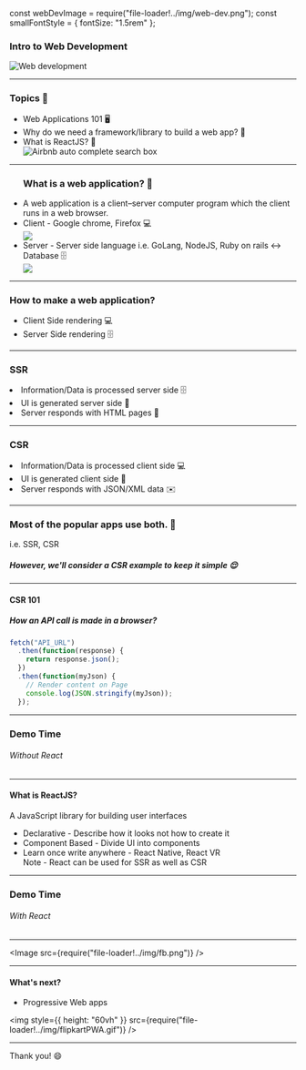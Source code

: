 const webDevImage = require("file-loader!../img/web-dev.png");
const smallFontStyle = {
  fontSize: "1.5rem"
};

### Intro to Web Development

<img src={webDevImage} title="Web development" />

---

### Topics 🤔

<ul>
  <Appear>
    <li>Web Applications 101 🖥️</li>
    <li>Why do we need a framework/library to build a web app? 🤨</li>
    <li>What is ReactJS? 🎊 </li>
    <div style={{ textAlign: "center" }}>
      <img
        title="Airbnb auto complete search box"
        style={{ width: "50vw", paddingTop: "20px" }}
        src={require(`file-loader!../img/airBnbSearch.png`)}
      />
    </div>
  </Appear>
</ul>

---

<ul style={{ padding: "0 100px" }}>
  <h3>What is a web application? 🤔</h3>
  <Appear>
    <li>
      A web application is a client–server computer program which the client
      runs in a web browser.
    </li>
    <li style={{ ...smallFontStyle, marginTop: "20px" }}>
      Client - Google chrome, Firefox 💻
    </li>
    <div style={{ textAlign: "center" }}>
      <img
        style={{ height: "30vh" }}
        src={require(`file-loader!../img/awesome-js.gif`)}
      />
    </div>
    <li style={smallFontStyle}>
      Server - Server side language i.e. GoLang, NodeJS, Ruby on rails ↔️
      Database 🗄️
    </li>
    <img src="https://www.maxcdn.com/one/media/web-application.png" />
  </Appear>
</ul>

---

### How to make a web application?

<ul>
  <Appear>
      <li>Client Side rendering 💻</li>
      <li>Server Side rendering ️️️🗄️</li>
  </Appear>

</ul>

---

### SSR

<Appear>
  <li>Information/Data is processed server side ️️🗄️ </li>
  <li>UI is generated server side 🌃 </li>
  <li>Server responds with HTML pages 📄</li>
</Appear>

---

### CSR

<Appear>
  <li>Information/Data is processed client side 💻</li>
  <li>UI is generated client side 🌆</li>
  <li>Server responds with JSON/XML data ✉️󠁻</li>
</Appear>

---

### Most of the popular apps use both. 💯

i.e. SSR, CSR

##### However, we'll consider a CSR example to keep it simple 😌

---

#### CSR 101

##### How an API call is made in a browser?

```jsx
fetch("API_URL")
  .then(function(response) {
    return response.json();
  })
  .then(function(myJson) {
    // Render content on Page
    console.log(JSON.stringify(myJson));
  });
```

---

### Demo Time

###### Without React

---

<div>
  <h4>What is ReactJS?</h4>
  <p>A JavaScript library for building user interfaces</p>
  <ul>
    <Appear>
      <li>Declarative - Describe how it looks not how to create it</li>
      <li>Component Based - Divide UI into components</li>
      <li>Learn once write anywhere - React Native, React VR</li>
      <div style={{ position: "absolute", bottom: "20px", ...smallFontStyle }}>
        Note - React can be used for SSR as well as CSR
      </div>
    </Appear>
  </ul>
</div>

---

### Demo Time

###### With React

---

<Image src={require("file-loader!../img/fb.png")} />

---

#### What's next?

- Progressive Web apps

<img
  style={{ height: "60vh" }}
  src={require("file-loader!../img/flipkartPWA.gif")}
/>

---

Thank you! 😄
